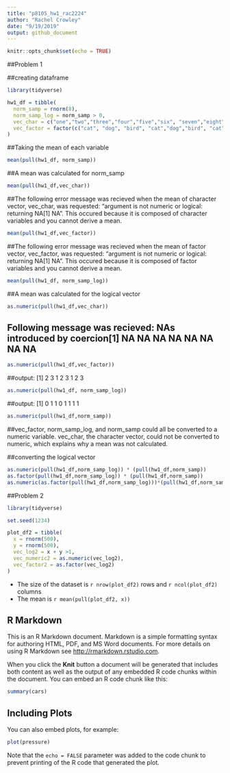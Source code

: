 ```yaml
---
title: "p8105_hw1_rac2224"
author: "Rachel Crowley"
date: "9/19/2019"
output: github_document
---
```


```r
knitr::opts_chunk$set(echo = TRUE)
```

##Problem 1

##creating dataframe

```r
library(tidyverse)

hw1_df = tibble(
  norm_samp = rnorm(8),
  norm_samp_log = norm_samp > 0,
  vec_char = c("one","two","three","four","five","six", "seven","eight"),
  vec_factor = factor(c("cat", "dog", "bird", "cat","dog","bird", "cat", "dog"))
)
```
##Taking the mean of each variable

```r
mean(pull(hw1_df, norm_samp))
```

##A mean was calculated for norm_samp 

```r
mean(pull(hw1_df,vec_char))
```
##The following error message was recieved when the mean of character vector, vec_char, was requested: "argument is not numeric or logical: returning NA[1] NA". This occured because it is composed of character variables and you cannot derive a mean.

```r
mean(pull(hw1_df,vec_factor))
```

##The following error message was recieved when the mean of factor vector, vec_factor, was requested: "argument is not numeric or logical: returning NA[1] NA". This occured because it is composed of factor variables and you cannot derive a mean.

```r
mean(pull(hw1_df, norm_samp_log))
```

##A mean was calculated for the logical vector

```r
as.numeric(pull(hw1_df,vec_char))
```
## Following message was recieved: NAs introduced by coercion[1] NA NA NA NA NA NA NA NA

```r
as.numeric(pull(hw1_df,vec_factor))
```

##output: [1] 2 3 1 2 3 1 2 3

```r
as.numeric(pull(hw1_df, norm_samp_log))
```

##output: [1] 0 1 1 0 1 1 1 1

```r
as.numeric(pull(hw1_df,norm_samp))
```
##vec_factor, norm_samp_log, and norm_samp could all be converted to a numeric variable. vec_char, the character vector, could not be converted to numeric, which explains why a mean was not calculated. 
       
##converting the logical vector

```r
as.numeric(pull(hw1_df,norm_samp_log)) * (pull(hw1_df,norm_samp))
as.factor(pull(hw1_df,norm_samp_log)) * (pull(hw1_df,norm_samp))
as.numeric(as.factor(pull(hw1_df,norm_samp_log)))*(pull(hw1_df,norm_samp))
```

##Problem 2

```r
library(tidyverse)

set.seed(1234)

plot_df2 = tibble(
  x = rnorm(500),
  y = rnorm(500),
  vec_log2 = x + y >1,
  vec_numeric2 = as.numeric(vec_log2), 
  vec_factor2 = as.factor(vec_log2)
)
```


* The size of the dataset is `r nrow(plot_df2)` rows and `r ncol(plot_df2)` columns
* The mean is `r mean(pull(plot_df2, x))` 

## R Markdown

This is an R Markdown document. Markdown is a simple formatting syntax for authoring HTML, PDF, and MS Word documents. For more details on using R Markdown see <http://rmarkdown.rstudio.com>.

When you click the **Knit** button a document will be generated that includes both content as well as the output of any embedded R code chunks within the document. You can embed an R code chunk like this:

```r
summary(cars)
```

## Including Plots

You can also embed plots, for example:

```r
plot(pressure)
```

Note that the `echo = FALSE` parameter was added to the code chunk to prevent printing of the R code that generated the plot.
